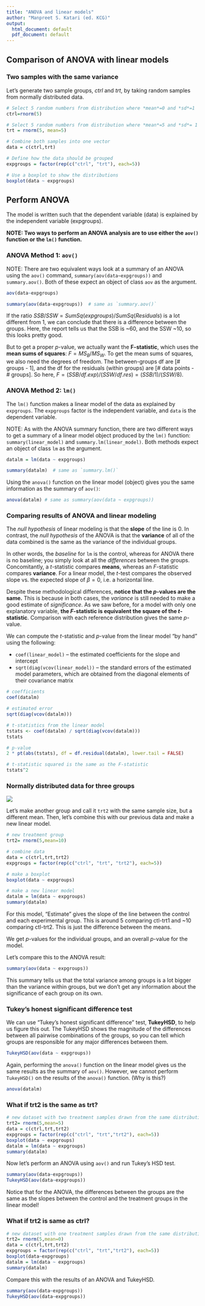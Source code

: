 ```yaml
---
title: "ANOVA and linear models"
author: "Manpreet S. Katari (ed. KCG)"
output:
  html_document: default
  pdf_document: default
---
```


## Comparison of ANOVA with linear models

### Two samples with the same variance

Let's generate two sample groups, *ctrl* and *trt*, by taking random samples from normally distributed data.


```r
# Select 5 random numbers from distribution where *mean*=0 and *sd*=1
ctrl=rnorm(5)

# Select 5 random numbers from distribution where *mean*=5 and *sd*= 1
trt = rnorm(5, mean=5)

# Combine both samples into one vector
data = c(ctrl,trt)

# Define how the data should be grouped
expgroups = factor(rep(c("ctrl", "trt"), each=5))

# Use a boxplot to show the distributions
boxplot(data ~ expgroups)
```


## Perform ANOVA

The model is written such that the dependent variable (data) is explained by the independent variable (expgroups). 

**NOTE: Two ways to perform an ANOVA analysis are to use either the `aov()` function or the `lm()` function.**

### ANOVA Method 1: `aov()`

NOTE: There are two equivalent ways look at a summary of an ANOVA using the `aov()` command, `summary(aov(data~expgroups))` and `summary.aov()`. Both of these expect an object of class `aov` as the argument.

```r
aov(data~expgroups)

summary(aov(data~expgroups))  # same as `summary.aov()`
```

If the ratio $SSB/SSW = SumSq(expgroups)/SumSq(Residuals)$ is a lot different from 1, we can conclude that there is a difference between the groups. Here, the report tells us that the SSB is ~60, and the SSW ~10, so this looks pretty good.

But to get a proper $p$-value, we actually want the **F-statistic**, which uses the **mean sums of squares**: $F = MS_B / MS_W$. To get the mean sums of squares, we also need the degrees of freedom. The between-groups df are [# groups - 1], and the df for the residuals (within groups) are [# data points - # groups]. So here, $F = (SSB/df.exp) / (SSW/df.res) = (SSB/1) / (SSW/8)$.

### ANOVA Method 2: `lm()`

The `lm()` function makes a linear model of the data as explained by `expgroups`. The `expgroups` factor is the independent variable, and `data` is the dependent variable.

NOTE: As with the ANOVA summary function, there are two different ways to get a summary of a linear model object produced by the `lm()` function: `summary(linear_model)` and `summary.lm(linear_model)`. Both methods expect an object of class `lm` as the argument.

```r
datalm = lm(data ~ expgroups)

summary(datalm)  # same as `summary.lm()`
```

Using the `anova()` function on the linear model (object) gives you the same information as the summary of `aov()`:

```r
anova(datalm) # same as summary(aov(data ~ expgroups))
```

### Comparing results of ANOVA and linear modeling

The *null hypothesis* of linear modeling is that the **slope** of the line is 0. In contrast, the *null hypothesis* of the ANOVA is that the **variance** of all of the data combined is the same as the variance of the individual groups.

In other words, the *baseline* for `lm` is the control, whereas for ANOVA there is no baseline; you simply look at all the *differences* between the groups. Concomitantly, a $t$-statistic compares **means**, whereas an $F$-statistic compares **variance**. For a linear model, the $t$-test compares the observed slope vs. the expected slope of $\beta=0$, i.e. a horizontal line. 

Despite these methodological differences, **notice that the $p$-values are the same.** This is because in both cases, the *variance* is still needed to make a good estimate of *significance*. As we saw before, for a model with only one explanatory variable, **the $F$-statistic is equivalent the square of the $t$-statistic**. Comparison with each reference distribution gives the same $p$-value.

We can compute the $t$-statistic and $p$-value from the linear model "by hand" using the following:

+ `coef(linear_model)` -- the estimated coefficients for the slope and intercept
+ `sqrt(diag(vcov(linear_model))` -- the standard errors of the estimated model parameters, which are obtained from the diagonal elements of their covariance matrix

```r
# coefficients
coef(datalm)

# estimated error
sqrt(diag(vcov(datalm)))

# t-statistics from the linear model
tstats <- coef(datalm) / sqrt(diag(vcov(datalm)))
tstats

# p-value
2 * pt(abs(tstats), df = df.residual(datalm), lower.tail = FALSE)

# t-statistic squared is the same as the F-statistic
tstats^2
```


### Normally distributed data for three groups

![](anova.PNG)

Let's make another group and call it `trt2` with the same sample size, but a different mean. Then, let's combine this with our previous data and make a new linear model.

```r
# new treatment group
trt2= rnorm(5,mean=10)

# combine data
data = c(ctrl,trt,trt2)
expgroups = factor(rep(c("ctrl", "trt", "trt2"), each=5))

# make a boxplot
boxplot(data ~ expgroups)

# make a new linear model
datalm = lm(data ~ expgroups)
summary(datalm)
```

For this model, "Estimate" gives the slope of the line between the control and each experimental group. This is around 5 comparing ctl-trt1 and ~10 comparing ctl-trt2. This is just the difference between the means.

We get $p$-values for the individual groups, and an overall $p$-value for the model.

Let's compare this to the ANOVA result:

```r
summary(aov(data ~ expgroups))
```

This summary tells us that the total variance among groups is a lot bigger than the variance within groups, but we don't get any information about the significance of each group on its own.


### Tukey's honest significant difference test

We can use "Tukey's honest significant difference" test, **TukeyHSD**, to help us figure this out. The TukeyHSD shows the magnitude of the differences between all pairwise combinations of the groups, so you can tell which groups are responsible for any major differences between them.

```r
TukeyHSD(aov(data ~ expgroups))
```

Again, performing the `anova()` function on the linear model gives us the same results as the summary of `aov()`. However, we cannot perform `TukeyHSD()` on the results of the `anova()` function. (Why is this?)

```r
anova(datalm)
```


### What if trt2 is the same as trt?

```r

# new dataset with two treatment samples drawn from the same distribution
trt2= rnorm(5,mean=5)
data = c(ctrl,trt,trt2)
expgroups = factor(rep(c("ctrl", "trt","trt2"), each=5))
boxplot(data ~ expgroups)
datalm = lm(data ~ expgroups)
summary(datalm)
```

Now let's perform an ANOVA using `aov()` and run Tukey's HSD test.

```r
summary(aov(data~expgroups))
TukeyHSD(aov(data~expgroups))
```

Notice that for the ANOVA, the differences between the groups are the same as the slopes between the control and the treatment groups in the linear model!


### What if trt2 is same as ctrl?

```r
# new dataset with one treatment samples drawn from the same distribution as the control
trt2= rnorm(5,mean=0)
data = c(ctrl,trt,trt2)
expgroups = factor(rep(c("ctrl", "trt","trt2"), each=5))
boxplot(data~expgroups)
datalm = lm(data ~ expgroups)
summary(datalm)
```

Compare this with the results of an ANOVA and TukeyHSD.

```r
summary(aov(data~expgroups))
TukeyHSD(aov(data~expgroups))
```

    
